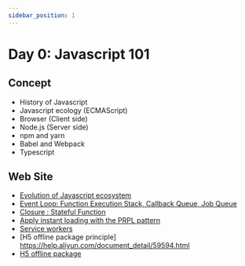 ```yaml
---
sidebar_position: 1
---
```


# Day 0: Javascript 101

## Concept
- History of Javascript
- Javascript ecology (ECMAScript)
- Browser (Client side) 
- Node.js (Server side)
- npm and yarn
- Babel and Webpack
- Typescript

## Web Site
- [Evolution of Javascript ecosystem](https://ithelp.ithome.com.tw/m/users/20107440/ironman/1355)
- [Event Loop: Function Execution Stack, Callback Queue, Job Queue](https://www.freecodecamp.org/news/synchronous-vs-asynchronous-in-javascript/)
- [Closure : Stateful Function](https://medium.com/@thanhnguyentien/closure-stateful-function-e2a18690e549)
- [Apply instant loading with the PRPL pattern](https://web.dev/apply-instant-loading-with-prpl/)
- [Service workers](https://web.dev/learn/pwa/service-workers/) 
- [H5 offline package principle] https://help.aliyun.com/document_detail/59594.html
- [H5 offline package](https://www.alibabacloud.com/help/en/mobile-platform-as-a-service/latest/android-tutorial-mpaas-inside-use-html5-offline-package)
